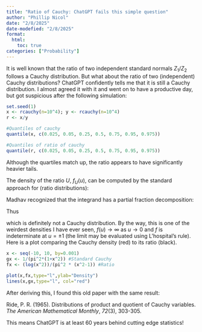 ```yaml
---
title: "Ratio of Cauchy: ChatGPT fails this simple question"
author: "Phillip Nicol"
date: "2/8/2025"
date-modefied: "2/8/2025"
format:
  html:
    toc: true
categories: ["Probability"]
---
```


It is well known that the ratio of two independent standard normals $Z_1/Z_2$ follows a Cauchy distribution. But what about the ratio of two (independent) Cauchy distributions? ChatGPT confidently tells me that it is still a Cauchy distribution. I almost agreed it with it and went on to have a productive day, but got suspicious after the following simulation:

```r
set.seed(1)
x <- rcauchy(n=10^4); y <- rcauchy(n=10^4)
r <- x/y

#Quantiles of cauchy 
quantile(x, c(0.025, 0.05, 0.25, 0.5, 0.75, 0.95, 0.975))

#Quantiles of ratio of cauchy
quantile(r, c(0.025, 0.05, 0.25, 0.5, 0.75, 0.95, 0.975))
```

Although the quartiles match up, the ratio appears to have significantly heavier tails.

The density of the ratio $U$, $f_U(u)$, can be computed by the standard approach for (ratio distributions):

```{=tex}
\begin{align}

f_U(u) &= \int_{-\infty}^{\infty} \frac{|v|}{\pi^2 (1 + (uv)^2)(1+v^2)} = \frac{1}{\pi^2} \int_0^{\infty} \frac{1}{\pi^2 (1 + u^2 s)(1+s )ds }

\end{align}
```

Madhav recognized that the integrand has a partial fraction decomposition:

```{=tex}
\begin{equation}
\frac{1}{\pi^2 (1 + u^2 s)(1+s )} = \frac{1}{\pi^2(u^2-1)} \left( \frac{u^2}{1+u^2 s} - \frac{1}{1+s} \right)
\end{equation}
```
Thus

```{=tex}
\begin{align}
f_U(u) &= \frac{1}{\pi^2 (u^2 - 1)} \left( \lim_{M \to \infty} \int_0^M \frac{u^2}{1+u^2 s} ds - \int_0^M \frac{1}{1+s}ds \right) \\
&= \frac{1}{\pi^2 (u^2 -1)} \lim_{M \to \infty} \left( \ln(1 + u^2 M) - \ln(1+M) \right) \\
&= \frac{\log u^2}{\pi^2 (u^2-1)}
\end{align}
```

which is definitely not a Cauchy distribution. By the way, this is one of the weirdest densities I have ever seen, $f(u) \to \infty$ as $u \to 0$ and $f$ is indeterminate at $u = \pm 1$ (the limit may be evaluated using L'hospital's rule). Here is a plot comparing the Cauchy density (red) to its ratio (black). 

```r
x <- seq(-10, 10, by=0.001)
gx <- 1/(pi^2*(1+x^2)) #Standard Cauchy
fx <- (log(x^2))/(pi^2 * (x^2-1)) #Ratio

plot(x,fx,type="l",ylab="Density")
lines(x,gx,type="l", col="red")
```


After deriving this, I found this old paper with the same result:

Ride, P. R. (1965). Distributions of product and quotient of Cauchy variables. *The American Mathematical Monthly*, *72*(3), 303-305.

This means ChatGPT is at least 60 years behind cutting edge statistics!

